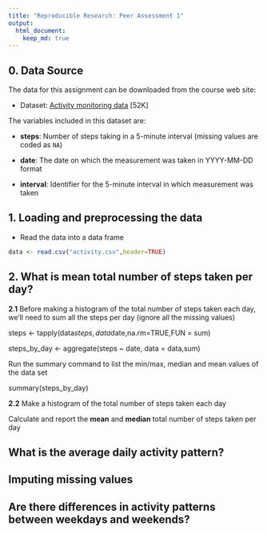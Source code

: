```yaml
---
title: "Reproducible Research: Peer Assessment 1"
output: 
  html_document:
    keep_md: true
---
```


## 0. Data Source

The data for this assignment can be downloaded from the course web
site:

* Dataset: [Activity monitoring data](https://d396qusza40orc.cloudfront.net/repdata%2Fdata%2Factivity.zip) [52K]

The variables included in this dataset are:

* **steps**: Number of steps taking in a 5-minute interval (missing
    values are coded as `NA`)

* **date**: The date on which the measurement was taken in YYYY-MM-DD
    format

* **interval**: Identifier for the 5-minute interval in which
    measurement was taken

## 1. Loading and preprocessing the data

* Read the data into a data frame
```r
data <- read.csv("activity.csv",header=TRUE)
```

## 2. What is mean total number of steps taken per day?

**2.1** Before making a histogram of the total number of steps taken each day, we'll need to sum all the steps per day (ignore all the missing values)

steps <- tapply(data$steps,data$date,na.rm=TRUE,FUN = sum)

steps_by_day <- aggregate(steps ~ date, data = data,sum)

Run the summary command to list the min/max, median and mean values of the data set

summary(steps_by_day)

**2.2** Make a histogram of the total number of steps taken each day



Calculate and report the **mean** and **median** total number of steps taken per day


## What is the average daily activity pattern?



## Imputing missing values



## Are there differences in activity patterns between weekdays and weekends?
